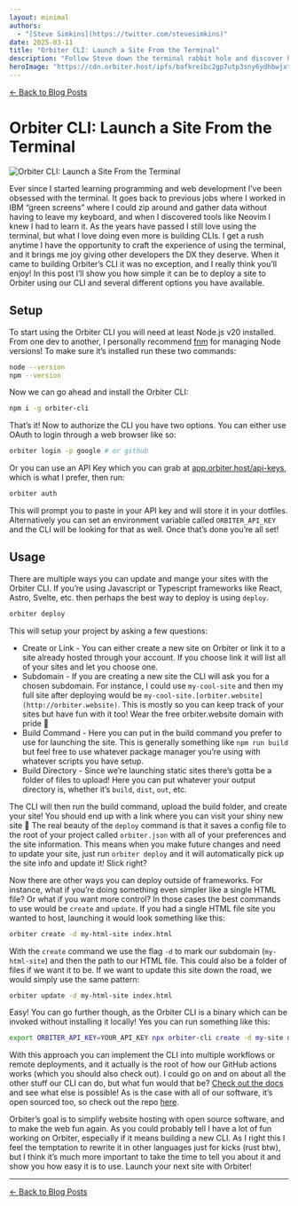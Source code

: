 ```yaml
---
layout: minimal
authors:
  - "[Steve Simkins](https://twitter.com/stevesimkins)"
date: 2025-03-11
title: "Orbiter CLI: Launch a Site From the Terminal"
description: "Follow Steve down the terminal rabbit hole and discover how quickly the Orbiter CLI can launch a site"
heroImage: "https://cdn.orbiter.host/ipfs/bafkreibc2gp7utp3sny6ydhbwjxth5jm6odixk6md6q3woxwuktf2d63la"
---
```


[← Back to Blog Posts](/blog)

# Orbiter CLI: Launch a Site From the Terminal

![Orbiter CLI: Launch a Site From the Terminal](https://cdn.orbiter.host/ipfs/bafkreibc2gp7utp3sny6ydhbwjxth5jm6odixk6md6q3woxwuktf2d63la)

Ever since I started learning programming and web development I’ve been obsessed with the terminal. It goes back to previous jobs where I worked in IBM “green screens” where I could zip around and gather data without having to leave my keyboard, and when I discovered tools like Neovim I knew I had to learn it. As the years have passed I still love using the terminal, but what I love doing even more is building CLIs. I get a rush anytime I have the opportunity to craft the experience of using the terminal, and it brings me joy giving other developers the DX they deserve. When it came to building Orbiter’s CLI it was no exception, and I really think you’ll enjoy! In this post I’ll show you how simple it can be to deploy a site to Orbiter using our CLI and several different options you have available.

## Setup

To start using the Orbiter CLI you will need at least Node.js v20 installed. From one dev to another, I personally recommend [fnm](https://github.com/Schniz/fnm) for managing Node versions! To make sure it’s installed run these two commands:

```bash
node --version
npm --version
```

Now we can go ahead and install the Orbiter CLI:

```bash
npm i -g orbiter-cli
```

That’s it! Now to authorize the CLI you have two options. You can either use OAuth to login through a web browser like so:

```bash
orbiter login -p google # or github
```

Or you can use an API Key which you can grab at [app.orbiter.host/api-keys](http://app.orbiter.host/api-keys), which is what I prefer, then run:

```bash
orbiter auth
```

This will prompt you to paste in your API key and will store it in your dotfiles. Alternatively you can set an environment variable called `ORBITER_API_KEY` and the CLI will be looking for that as well. Once that’s done you’re all set!

## Usage

There are multiple ways you can update and mange your sites with the Orbiter CLI. If you’re using Javascript or Typescript frameworks like React, Astro, Svelte, etc. then perhaps the best way to deploy is using `deploy`.

```bash
orbiter deploy
```

This will setup your project by asking a few questions:

- Create or Link - You can either create a new site on Orbiter or link it to a site already hosted through your account. If you choose link it will list all of your sites and let you choose one.
- Subdomain - If you are creating a new site the CLI will ask you for a chosen subdomain. For instance, I could use `my-cool-site` and then my full site after deploying would be `my-cool-site.[orbiter.website](http://orbiter.website)`. This is mostly so you can keep track of your sites but have fun with it too! Wear the free orbiter.website domain with pride 🫡
- Build Command - Here you can put in the build command you prefer to use for launching the site. This is generally something like `npm run build` but feel free to use whatever package manager you’re using with whatever scripts you have setup.
- Build Directory - Since we’re launching static sites there’s gotta be a folder of files to upload! Here you can put whatever your output directory is, whether it’s `build`, `dist`, `out`, etc.

The CLI will then run the build command, upload the build folder, and create your site! You should end up with a link where you can visit your shiny new site 🤩 The real beauty of the `deploy` command is that it saves a config file to the root of your project called `orbiter.json` with all of your preferences and the site information. This means when you make future changes and need to update your site, just run `orbiter deploy` and it will automatically pick up the site info and update it! Slick right?

Now there are other ways you can deploy outside of frameworks. For instance, what if you’re doing something even simpler like a single HTML file? Or what if you want more control? In those cases the best commands to use would be `create` and `update`. If you had a single HTML file site you wanted to host, launching it would look something like this:

```bash
orbiter create -d my-html-site index.html
```

With the `create` command we use the flag `-d` to mark our subdomain (`my-html-site`) and then the path to our HTML file. This could also be a folder of files if we want it to be. If we want to update this site down the road, we would simply use the same pattern:

```bash
orbiter update -d my-html-site index.html
```

Easy! You can go further though, as the Orbiter CLI is a binary which can be invoked without installing it locally! Yes you can run something like this:

```bash
export ORBITER_API_KEY=YOUR_API_KEY npx orbiter-cli create -d my-site dist
```

With this approach you can implement the CLI into multiple workflows or remote deployments, and it actually is the root of how our GitHub actions works (which you should also check out). I could go on and on about all the other stuff our CLI can do, but what fun would that be? [Check out the docs](https://docs.orbiter.host/cli) and see what else is possible! As is the case with all of our software, it’s open sourced too, so check out the repo [here](https://github.com/orbiterhost/orbiter-cli).

Orbiter’s goal is to simplify website hosting with open source software, and to make the web fun again. As you could probably tell I have a lot of fun working on Orbiter, especially if it means building a new CLI. As I right this I feel the temptation to rewrite it in other languages just for kicks (rust btw), but I think it’s much more important to take the time to tell you about it and show you how easy it is to use. Launch your next site with Orbiter!

---

[← Back to Blog Posts](/blog)
